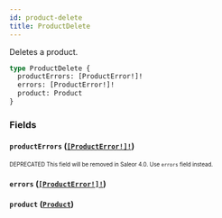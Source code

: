 ```yaml
---
id: product-delete
title: ProductDelete
---
```


Deletes a product.

```graphql
type ProductDelete {
  productErrors: [ProductError!]!
  errors: [ProductError!]!
  product: Product
}
```

### Fields

#### `productErrors` ([`[ProductError!]!`](/developer/api-reference/objects/product-error.mdx))

<sub><sup><span className="deprecatedTag">DEPRECATED</span> This field will be removed in Saleor 4.0. Use `errors` field instead.</sup></sub>

#### `errors` ([`[ProductError!]!`](/developer/api-reference/objects/product-error.mdx))

#### `product` ([`Product`](/developer/api-reference/objects/product.mdx))
